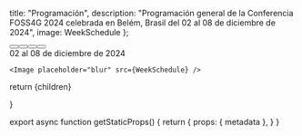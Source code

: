 
  title: "Programación",
  description: "Programación general de la Conferencia FOSS4G 2024 celebrada en Belém, Brasil del 02 al 08 de diciembre de 2024",
  image: WeekSchedule
};


<div className="flex flex-col sm:flex-row items-center justify-center">
  <div className="sm:w-1/2 my-4 text-center">
    <div className="">
      <Button text="Programa General" href="/general-schedule" />
      <Button text="Programa Académico" href="/academic-schedule" />
      <Button text="Programa Workshops" href="/workshop-schedule" />
      <Button text="App de Programa" href="/schedule-app" />
    </div>
  </div>
  <div className="sm:w-1/2">
    <div className="text-xl mt-4 mb-2 md:text-4xl text-center font-ubuntu"><Heading bubble>02 al 08 de diciembre de 2024</Heading></div>

    <Image placeholder="blur" src={WeekSchedule} />
  </div>
</div>

  return <MdxLayout metadata={metadata}>{children}</MdxLayout>


}

export async function getStaticProps() {
  return {
    props: {
      metadata
    },
  }
}
